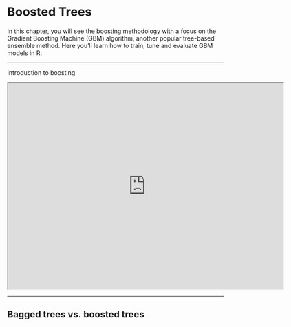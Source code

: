 # Boosted Trees {#BST}

In this chapter, you will see the boosting methodology with a focus on the Gradient Boosting Machine (GBM) algorithm, another popular tree-based ensemble method. Here you'll learn how to train, tune and evaluate GBM models in R.

_____________

Introduction to boosting

<iframe src="https://drive.google.com/file/d/1tBZC0e-AAKO_6S-re1pIRgEjJNZlSld9/preview" width="640" height="480"></iframe>

______________

## Bagged trees vs. boosted trees

